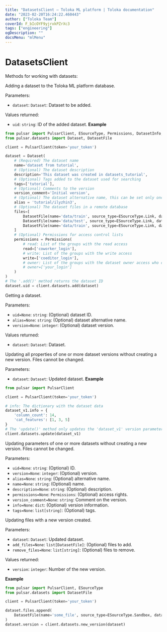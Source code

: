 ```yaml
---
title: "DatasetsClient — Toloka ML platform | Toloka documentation"
date: "2023-02-20T16:24:22.460443"
author: ["Toloka Team"]
coverId: F_bIcOYF9yjrxkPZrXc3
tags: ["engineering"]
ogDescription: ""
docsMenu: "mlMenu"
---
```


# DatasetsClient

Methods for working with datasets:

<Cut title="add(self, dataset)">

Adding a dataset to the Toloka ML platform database.

Parameters:

* `dataset`: `Dataset`: Dataset to be added.

Values returned:

* `uid`: `string`: ID of the added dataset.
**Example**

```py
from pulsar import PulsarClient, ESourceType, Permissions, DatasetInfo, RunInfo, ModelInfo
from pulsar.datasets import Dataset, DatasetFile

client = PulsarClient(token='your_token')

dataset = Dataset(
    # (Required) The dataset name
    name='dataset from tutorial',
    # (Optional) The dataset description
    description='This dataset was created in datasets_tutorial',
    # (Optional) Tags added to the dataset used for searching
    tags=['tutorial'],
    # (Optional) Comments to the version
    version_comment='Initial version',
    # (Optional) The dataset alternative name, this can be set only once and can't be changed
    alias = 'tutorial/ilyzhin3',
    # (Optional) The dataset files in a remote database
    files=[
        DatasetFile(name='data/train', source_type=ESourceType.Link, data_uri='s3.eu-central-1.amazonaws.com/BUCKET/dataset1'),
        DatasetFile(name='data/test', source_type=ESourceType.Link, data_uri='s3.eu-central-1.amazonaws.com/BUCKET/dataset2'),
        DatasetFile(name='data/train', source_type=ESourceType.Link, data_uri='s3.eu-central-1.amazonaws.com/BUCKET/readme'),
    ]
    # (Optional) Permissions for access control lists
    permissions = Permissions(
        # read: List of the groups with the read access
        read=['coworker_login'],
        # write: List of the groups with the write access
        write=['coeditor_login'],
        # owner: List of the groups with the dataset owner access who can edit the permissons, this is the dataset creator by default
        # owner=['your_login']
    )
)
# The '.add()' method returns the dataset ID
dataset.uid = client.datasets.add(dataset)
```

</Cut>

<Cut title="get(self, uid, alias, version)">

Getting a dataset.

Parameters:

* `uid=None`: `string`: (Optional) dataset ID.
* `alias=None`: `string`: (Optional) dataset alternative name.
* `version=None`: `integer`: (Optional) dataset version.

Values returned:

* `dataset`: `Dataset`: Dataset.

</Cut>

<Cut title="update(self, dataset)">

Updating all properties of one or more dataset versions without creating a new version. Files cannot be changed.

Parameters:

* `dataset`: `Dataset`: Updated dataset.
**Example**

```py
from pulsar import PulsarClient

client = PulsarClient(token='your_token')

# info: The dictionary with the dataset data
dataset_v1.info = {
    'column_count': 14,
    'cat_features': [1, 3, 5]
}
# The 'update()' method only updates the 'dataset_v1' version parameters (dataset first version)
client.datasets.update(dataset_v1)
```

</Cut>

<Cut title="patch(self, uid, version, alias, name, description, permissions, version_comment, info, tags)">

Updating parameters of one or more datasets without creating a new version. Files cannot be changed.

Parameters:

* `uid=None`: `string`: (Optional) ID.
* `version=None`: `integer`: (Optional) version.
* `alias=None`: `string`: (Optional) alternative name.
* `name=None`: `string`: (Optional) name.
* `description=None`: `string`: (Optional) description.
* `permissions=None`: `Permissions`: (Optional) access rights.
* `version_comment=None`: `string`: Comment on the version.
* `info=None`: `dict`: (Optional) version information.
* `tags=None`: `list[string]`: (Optional) tags.

</Cut>

<Cut title="new_version(self, dataset, add_files, remove_files)">

Updating files with a new version created.

Parameters:

* `dataset`: `Dataset`: Updated dataset.
* `add_files=None`: `list[DatasetFile]`: (Optional) files to add.
* `remove_files=None`: `list[string]`: (Optional) files to remove.

Values returned:

* `version`: `integer`: Number of the new version.

**Example**

```py
from pulsar import PulsarClient, ESourceType
from pulsar.datasets import DatasetFile

client = PulsarClient(token='your_token')

dataset.files.append(
    DatasetFile(name='some_file', source_type=ESourceType.Sandbox, data_id='123456')
)
dataset.version = client.datasets.new_version(dataset)
```

</Cut>
